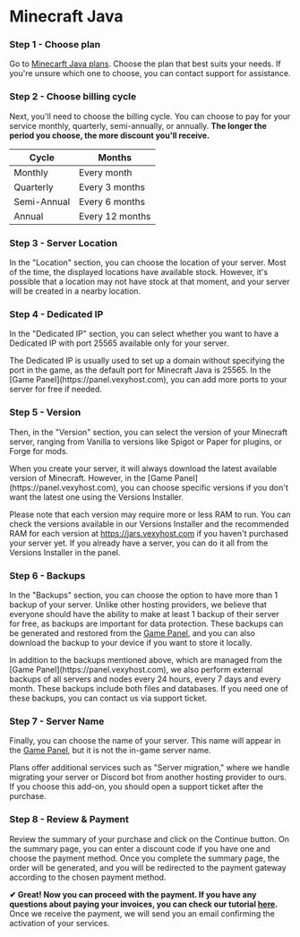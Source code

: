 # Minecraft Java


<Steps>

### Step 1 - Choose plan
Go to [Minecarft Java plans](https://billing.vexyhost.com/store/minecraft). Choose the plan that best suits your needs. If you're unsure which one to choose, you can contact support for assistance.

### Step 2 - Choose billing cycle
Next, you'll need to choose the billing cycle. You can choose to pay for your service monthly, quarterly, semi-annually, or annually. **The longer the period you choose, the more discount you'll receive.**

| Cycle | Months |
| ------ | ------ |
| Monthly | Every month |
| Quarterly | Every 3 months |
| Semi-Annual | Every 6 months |
| Annual | Every 12 months |

### Step 3 - Server Location
In the "Location" section, you can choose the location of your server. Most of the time, the displayed locations have available stock. However, it's possible that a location may not have stock at that moment, and your server will be created in a nearby location.

### Step 4 - Dedicated IP
In the "Dedicated IP" section, you can select whether you want to have a Dedicated IP with port 25565 available only for your server.

<Callout type="info">
The Dedicated IP is usually used to set up a domain without specifying the port in the game, as the default port for Minecraft Java is 25565. In the [Game Panel](https://panel.vexyhost.com), you can add more ports to your server for free if needed.
</Callout>

### Step 5 - Version
Then, in the "Version" section, you can select the version of your Minecraft server, ranging from Vanilla to versions like Spigot or Paper for plugins, or Forge for mods.

<Callout type="info">
When you create your server, it will always download the latest available version of Minecraft. However, in the [Game Panel](https://panel.vexyhost.com), you can choose specific versions if you don't want the latest one using the Versions Installer.

Please note that each version may require more or less RAM to run. You can check the versions available in our Versions Installer and the recommended RAM for each version at https://jars.vexyhost.com if you haven't purchased your server yet. If you already have a server, you can do it all from the Versions Installer in the panel.
</Callout>

### Step 6 - Backups
In the "Backups" section, you can choose the option to have more than 1 backup of your server. Unlike other hosting providers, we believe that everyone should have the ability to make at least 1 backup of their server for free, as backups are important for data protection. These backups can be generated and restored from the [Game Panel](https://panel.vexyhost.com), and you can also download the backup to your device if you want to store it locally.

<Callout type="info">
    In addition to the backups mentioned above, which are managed from the [Game Panel](https://panel.vexyhost.com), we also perform external backups of all servers and nodes every 24 hours, every 7 days and every month. These backups include both files and databases. If you need one of these backups, you can contact us via support ticket.
</Callout>

### Step 7 - Server Name
Finally, you can choose the name of your server. This name will appear in the [Game Panel](https://panel.vexyhost.com), but it is not the in-game server name.

<Callout type="info">
    Plans offer additional services such as "Server migration," where we handle migrating your server or Discord bot from another hosting provider to ours. If you choose this add-on, you should open a support ticket after the purchase.
</Callout>

### Step 8 - Review & Payment
Review the summary of your purchase and click on the Continue button. On the summary page, you can enter a discount code if you have one and choose the payment method. Once you complete the summary page, the order will be generated, and you will be redirected to the payment gateway according to the chosen payment method.

</Steps>

**✔ Great! Now you can proceed with the payment. If you have any questions about paying your invoices, you can check our tutorial [here](/payments-country).** Once we receive the payment, we will send you an email confirming the activation of your services.
